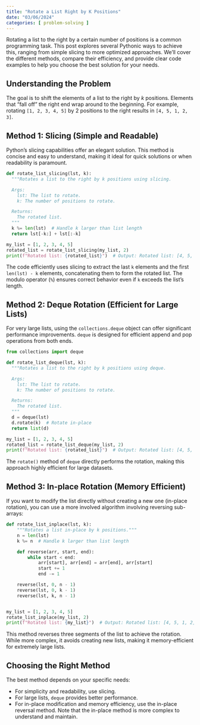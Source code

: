 ```yaml
---
title: "Rotate a List Right by K Positions"
date: "03/06/2024"
categories: [ problem-solving ]
---
```



Rotating a list to the right by a certain number of positions is a common programming task.  This post explores several Pythonic ways to achieve this, ranging from simple slicing to more optimized approaches.  We'll cover the different methods, compare their efficiency, and provide clear code examples to help you choose the best solution for your needs.

## Understanding the Problem

The goal is to shift the elements of a list to the right by *k* positions.  Elements that "fall off" the right end wrap around to the beginning. For example, rotating `[1, 2, 3, 4, 5]` by 2 positions to the right results in `[4, 5, 1, 2, 3]`.

## Method 1: Slicing (Simple and Readable)

Python's slicing capabilities offer an elegant solution.  This method is concise and easy to understand, making it ideal for quick solutions or when readability is paramount.

```python
def rotate_list_slicing(lst, k):
  """Rotates a list to the right by k positions using slicing.

  Args:
    lst: The list to rotate.
    k: The number of positions to rotate.

  Returns:
    The rotated list.
  """
  k %= len(lst)  # Handle k larger than list length
  return lst[-k:] + lst[:-k]

my_list = [1, 2, 3, 4, 5]
rotated_list = rotate_list_slicing(my_list, 2)
print(f"Rotated list: {rotated_list}")  # Output: Rotated list: [4, 5, 1, 2, 3]
```

The code efficiently uses slicing to extract the last `k` elements and the first `len(lst) - k` elements, concatenating them to form the rotated list. The modulo operator (`%`) ensures correct behavior even if `k` exceeds the list's length.

## Method 2:  Deque Rotation (Efficient for Large Lists)

For very large lists, using the `collections.deque` object can offer significant performance improvements.  `deque` is designed for efficient append and pop operations from both ends.

```python
from collections import deque

def rotate_list_deque(lst, k):
  """Rotates a list to the right by k positions using deque.

  Args:
    lst: The list to rotate.
    k: The number of positions to rotate.

  Returns:
    The rotated list.
  """
  d = deque(lst)
  d.rotate(k)  # Rotate in-place
  return list(d)

my_list = [1, 2, 3, 4, 5]
rotated_list = rotate_list_deque(my_list, 2)
print(f"Rotated list: {rotated_list}")  # Output: Rotated list: [4, 5, 1, 2, 3]

```

The `rotate()` method of `deque` directly performs the rotation, making this approach highly efficient for large datasets.

## Method 3: In-place Rotation (Memory Efficient)

If you want to modify the list directly without creating a new one (in-place rotation), you can use a more involved algorithm involving reversing sub-arrays:


```python
def rotate_list_inplace(lst, k):
    """Rotates a list in-place by k positions."""
    n = len(lst)
    k %= n  # Handle k larger than list length

    def reverse(arr, start, end):
        while start < end:
            arr[start], arr[end] = arr[end], arr[start]
            start += 1
            end -= 1

    reverse(lst, 0, n - 1)
    reverse(lst, 0, k - 1)
    reverse(lst, k, n - 1)


my_list = [1, 2, 3, 4, 5]
rotate_list_inplace(my_list, 2)
print(f"Rotated list: {my_list}")  # Output: Rotated list: [4, 5, 1, 2, 3]

```

This method reverses three segments of the list to achieve the rotation. While more complex, it avoids creating new lists, making it memory-efficient for extremely large lists.


## Choosing the Right Method

The best method depends on your specific needs:

* For simplicity and readability, use slicing.
* For large lists, `deque` provides better performance.
* For in-place modification and memory efficiency, use the in-place reversal method.  Note that the in-place method is more complex to understand and maintain.

